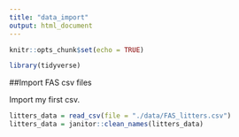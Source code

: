 ```yaml
---
title: "data_import"
output: html_document
---
```


```r
knitr::opts_chunk$set(echo = TRUE)

library(tidyverse)
```


##Import FAS csv files

Import my first csv.
```r
litters_data = read_csv(file = "./data/FAS_litters.csv")
litters_data = janitor::clean_names(litters_data)
```


